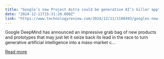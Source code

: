 ```yaml
---
title: "Google’s new Project Astra could be generative AI’s killer app"
date: "2024-12-11T15:31:28.000Z"
link: "https://www.technologyreview.com/2024/12/11/1108493/googles-new-project-astra-could-be-generative-ais-killer-app/"
---
```


Google DeepMind has announced an impressive grab bag of new products and prototypes that may just let it seize back its lead in the race to turn generative artificial intelligence into a mass-market c...

[Read more](https://www.technologyreview.com/2024/12/11/1108493/googles-new-project-astra-could-be-generative-ais-killer-app/)
